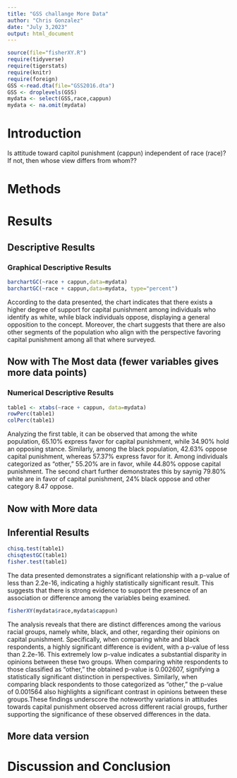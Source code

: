 ```yaml
---
title: "GSS challange More Data"
author: "Chris Gonzalez"
date: "July 3,2023"
output: html_document
---
```








```r
source(file="fisherXY.R")
require(tidyverse)
require(tigerstats)
require(knitr)
require(foreign)
GSS <-read.dta(file="GSS2016.dta")
GSS <- droplevels(GSS)
mydata <- select(GSS,race,cappun)
mydata <- na.omit(mydata)
```

# Introduction

<!--In this section you explain what you are trying to show.  Where did the data come from?  What is the research or other question you are trying to answer?.  If you skimp in this section expect to be marked down in your grade. Paint a picture of the project a couple of paragraphs is expected!-->

Is attitude toward capitol punishment (cappun) independent of race (race)?
If not, then whose view differs from whom??

# Methods

<!--Decide on your methods:  use "variable analysis" or other appropriate descriptors.  Make sure to choose at least one graphical method and at least one numerical method. Discuss what data manipulations may be needed for example subsetting or other binning procedures and what sort of graphical displays and inferential tools will be used!-->

# Results

<!--Divide this section into two sub-sections:  One for your descriptive  results and one for your inferential results.!-->

## Descriptive Results

### Graphical Descriptive Results

<!--Graphical results here.  Make sure to show your code.  Provide appropriate labels for axes, giving units if possible, and provide a good title for the graph, too.  Use the graphical results to describe the patterns if any that exist in the data as focused toward the research question. Bottom line is to explain the features of the graph that are relevant to conforming or departing to what is expected by your null hypothesis !-->

```r
barchartGC(~race + cappun,data=mydata)
barchartGC(~race + cappun,data=mydata, type="percent")

```


According to the data presented, the chart indicates that there exists a higher degree of support for capital punishment among individuals who identify as white, while black individuals oppose, displaying a general opposition to the concept. Moreover, the chart suggests that there are also other segments of the population who align with the perspective favoring capital punishment among all that where surveyed.



## Now with The Most data (fewer variables gives more data points)



### Numerical Descriptive Results

<!--Numerical results go here. Use the numerical results to describe the patterns if any that exist in the data as focused toward the research question!-->

```r
table1 <- xtabs(~race + cappun, data=mydata)
rowPerc(table1)
colPerc(table1)
```

Analyzing the first table, it can be observed that among the white population, 65.10% express favor for capital punishment, while 34.90% hold an opposing stance. Similarly, among the black population, 42.63% oppose capital punishment, whereas 57.37% express favor for it. Among individuals categorized as "other," 55.20% are in favor, while 44.80% oppose capital punishment. The second chart further demonstrates this by saynig 79.80% white are in favor of capital punishment, 24% black oppose and other category 8.47 oppose. 

## Now with More data



## Inferential Results

<!--State hypothesis clearly.  Make sure your discussion of the inferential test covers all the aspects that the test output produces, such as test statistic, p-value etc.  Make a decision about the null hypothesis, explain the assumptions on which the selected test/procedure was based, and why the chosen procedure satisfys the assumptions and is appropriate to answer the research question!-->

```r
chisq.test(table1)
chisqtestGC(table1)
fisher.test(table1)
```

The data presented demonstrates a significant relationship with a p-value of less than 2.2e-16, indicating a highly statistically significant result. This suggests that there is strong evidence to support the presence of an association or difference among the variables being examined.


```r
fisherXY(mydata$race,mydata$cappun)
```
The analysis reveals that there are distinct differences among the various racial groups, namely white, black, and other, regarding their opinions on capital punishment. Specifically, when comparing white and black respondents, a highly significant difference is evident, with a p-value of less than 2.2e-16. This extremely low p-value indicates a substantial disparity in opinions between these two groups. When comparing white respondents to those classified as "other," the obtained p-value is 0.002607, signifying a statistically significant distinction in perspectives. Similarly, when comparing black respondents to those categorized as "other," the p-value of 0.001564 also highlights a significant contrast in opinions between these groups.These findings underscore the noteworthy variations in attitudes towards capital punishment observed across different racial groups, further supporting the significance of these observed differences in the data.


## More data version


# Discussion and Conclusion

<!--Discussion and conclusion here.  If you found a relationship be sure to consider whether the relationship occurs because one of the variavbles causes the other, or whether they perhasps are related for some other reason.  Watch the chapter 6 videos from the GeorgeTown videos collection.!-->
